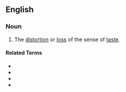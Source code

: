 ==English==

===Noun===
{{en-noun|~}}

# The [[distortion]] or [[loss]] of the sense of [[taste]].

====Related Terms====

* {{l|en|parageusic}}
* {{l|en|parageusia}}
* {{l|en|ageusia}}
* {{l|en|dysosmia}}
